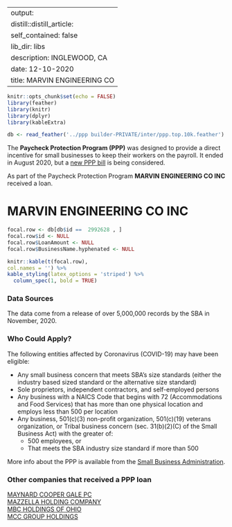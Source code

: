 
---
output:
  distill::distill_article:
    self_contained: false
    lib_dir: libs
description: INGLEWOOD, CA 
date: 12-10-2020
title: MARVIN ENGINEERING CO 
---




```r
knitr::opts_chunk$set(echo = FALSE)
library(feather)
library(knitr)
library(dplyr)
library(kableExtra)

db <- read_feather('../ppp builder-PRIVATE/inter/ppp.top.10k.feather')

```



The **Paycheck Protection Program (PPP)** was designed to provide a direct incentive for small businesses to keep their workers on the payroll. It ended in August 2020, but a [new PPP bill](https://thehill.com/policy/finance/529092-bipartisan-support-for-new-ppp-loans-gains-momentum-in-congress) is being considered.

As part of the Paycheck Protection Program **MARVIN ENGINEERING CO INC** received a loan.


# MARVIN ENGINEERING CO INC 

```r
focal.row <- db[db$id ==  2992628 , ]
focal.row$id <- NULL
focal.row$LoanAmount <- NULL
focal.row$BusinessName.hyphenated <- NULL

knitr::kable(t(focal.row), 
col.names = '') %>%
kable_styling(latex_options = 'striped') %>%
  column_spec(1, bold = TRUE)


```

### Data Sources

The data come from a release of over 5,000,000 records by the SBA in November, 2020.


### Who Could Apply?

The following entities affected by Coronavirus (COVID-19) may have been eligible:

+ Any small business concern that meets SBA’s size standards (either the industry based sized standard or the alternative size standard)
+ Sole proprietors, independent contractors, and self-employed persons
+ Any business with a NAICS Code that begins with 72 (Accommodations and Food Services) that has more than one physical location and employs less than 500 per location
+ Any business, 501(c)(3) non-profit organization, 501(c)(19) veterans organization, or Tribal business concern (sec. 31(b)(2)(C) of the Small Business Act) with the greater of:
  + 500 employees, or 
  + That meets the SBA industry size standard if more than 500


More info about the PPP is available from the [Small Business Administration](https://www.sba.gov/funding-programs/loans/coronavirus-relief-options/paycheck-protection-program).

 
### Other companies that received a PPP loan 
   
 [MAYNARD COOPER GALE PC](/Paycheck-Protection-Program/3027589-MAYNARD-COOPER-GALE-PC) <br> [MAZZELLA HOLDING COMPANY](/Paycheck-Protection-Program/3029237-MAZZELLA-HOLDING-COMPANY) <br> [MBC HOLDINGS OF OHIO](/Paycheck-Protection-Program/3030316-MBC-HOLDINGS-OF-OHIO) <br> [MCC GROUP HOLDINGS](/Paycheck-Protection-Program/3033774-MCC-GROUP-HOLDINGS) <br>